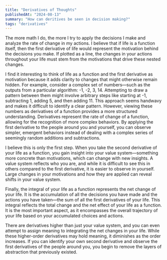 ```yaml
---
title: "Derivatives of Thoughts"
publishedAt: "2024-08-13"
summary: "How can deritives be seen in decision making?"
tags: "derivatives"
---
```


The more math I do, the more I try to apply the decisions I make and analyze the rate of change in my actions. I believe that if life is a function itself, then the first derivative of life would represent the motivation behind the decisions you make. If plotted as a line, the changes in your actions throughout your life must stem from the motivations that drive these nested changes.

I find it interesting to think of life as a function and the first derivative as motivation because it adds clarity to changes that might otherwise remain hidden. For example, consider a complex set of numbers—such as the outputs from a particular algorithm: -1, -2, 3, 14. Attempting to draw a pattern between them might involve arbitrary steps like starting at -1, subtracting 1, adding 5, and then adding 11. This approach seems handwavy and makes it difficult to identify a clear pattern. However, viewing these numbers as derivatives of a function provides a more structured understanding. Derivatives represent the rate of change of a function, allowing for the recognition of more complex behaviors. By applying the first derivative to the people around you and yourself, you can observe simpler, emergent behaviors instead of dealing with a complex series of seemingly random additions and subtractions.

I believe this is only the first step. When you take the second derivative of your life as a function, you gain insight into your value system—something more concrete than motivations, which can change with new insights. A value system reflects who you are, and while it is difficult to see this in others compared to the first derivative, it is easier to observe in yourself. Large changes in your motivations and how they are applied can reveal shifts in your value system.

Finally, the integral of your life as a function represents the net change of your life. It is the accumulation of all the decisions you have made and the actions you have taken—the sum of all the first derivatives of your life. This integral reflects the total change and the net effect of your life as a function. It is the most important aspect, as it encompasses the overall trajectory of your life based on your accumulated choices and actions.

There are derivatives higher than just your value system, and you can even attempt to assign meaning to integrating the net changes in your life. While these higher-order derivatives may hold meaning, it diminishes as the order increases. If you can identify your own second derivative and observe the first derivatives of the people around you, you begin to remove the layers of abstraction that previously existed.